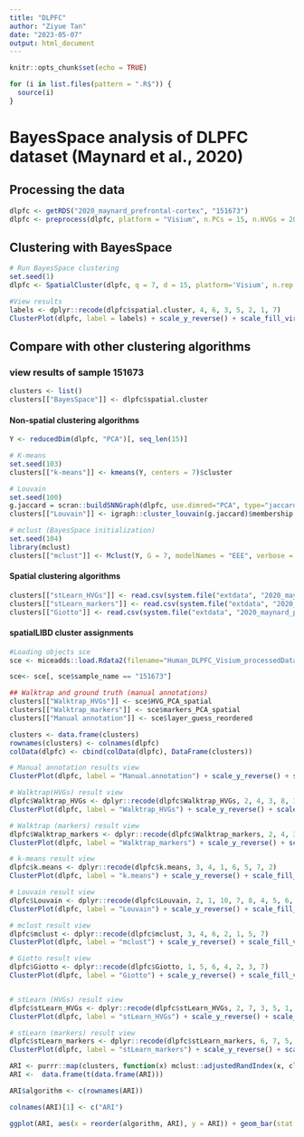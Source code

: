 ```yaml
---
title: "DLPFC"
author: "Ziyue Tan"
date: "2023-05-07"
output: html_document
---
```


```r
knitr::opts_chunk$set(echo = TRUE)
```

```r
for (i in list.files(pattern = ".R$")) {
  source(i)                      
}
```

# BayesSpace analysis of DLPFC dataset (Maynard et al., 2020)
## Processing the data
```r
dlpfc <- getRDS("2020_maynard_prefrontal-cortex", "151673")
dlpfc <- preprocess(dlpfc, platform = "Visium", n.PCs = 15, n.HVGs = 2000, log.normalize = FALSE)
```


## Clustering with BayesSpace
```r
# Run BayesSpace clustering
set.seed(1)
dlpfc <- SpatialCluster(dlpfc, q = 7, d = 15, platform='Visium', n.rep = 100, gamma=3, ncores = 2)
```

```r
#View results
labels <- dplyr::recode(dlpfc$spatial.cluster, 4, 6, 3, 5, 2, 1, 7)
ClusterPlot(dlpfc, label = labels) + scale_y_reverse() + scale_fill_viridis_d(option = "A") + labs(title="BayesSpace") 
```


## Compare with other clustering algorithms
### view results of sample 151673
```r
clusters <- list()
clusters[["BayesSpace"]] <- dlpfc$spatial.cluster
```


#### Non-spatial clustering algorithms
```r
Y <- reducedDim(dlpfc, "PCA")[, seq_len(15)]

# K-means
set.seed(103)
clusters[["k-means"]] <- kmeans(Y, centers = 7)$cluster

# Louvain
set.seed(100)
g.jaccard = scran::buildSNNGraph(dlpfc, use.dimred="PCA", type="jaccard")
clusters[["Louvain"]] <- igraph::cluster_louvain(g.jaccard)$membership

# mclust (BayesSpace initialization)
set.seed(104)
library(mclust)
clusters[["mclust"]] <- Mclust(Y, G = 7, modelNames = "EEE", verbose = FALSE)$classification
```

#### Spatial clustering algorithms
```r
clusters[["stLearn_HVGs"]] <- read.csv(system.file("extdata", "2020_maynard_prefrontal-cortex", "151673.stLearn_HVGs.csv", package = "BayesSpace"))$pca_kmeans + 1
clusters[["stLearn_markers"]] <- read.csv(system.file("extdata", "2020_maynard_prefrontal-cortex", "151673.stLearn_markers.csv", package = "BayesSpace"))$pca_kmeans + 1
clusters[["Giotto"]] <- read.csv(system.file("extdata", "2020_maynard_prefrontal-cortex", "151673.Giotto_HMRF.csv", package = "BayesSpace"))$HMRF_km_Delaunay_k7_b.9
```


#### spatialLIBD cluster assignments
```r
#Loading objects sce
sce <- miceadds::load.Rdata2(filename="Human_DLPFC_Visium_processedData_sce_scran_spatialLIBD.rdata")

sce<- sce[, sce$sample_name == "151673"]

## Walktrap and ground truth (manual annotations)
clusters[["Walktrap_HVGs"]] <- sce$HVG_PCA_spatial
clusters[["Walktrap_markers"]] <- sce$markers_PCA_spatial
clusters[["Manual annotation"]] <- sce$layer_guess_reordered
```

```r

clusters <- data.frame(clusters)
rownames(clusters) <- colnames(dlpfc)
colData(dlpfc) <- cbind(colData(dlpfc), DataFrame(clusters))

# Manual annotation results view
ClusterPlot(dlpfc, label = "Manual.annotation") + scale_y_reverse() + scale_fill_viridis_d(option = "A") + labs(title="Manual annotation")

# Walktrap(HVGs) result view 
dlpfc$Walktrap_HVGs <- dplyr::recode(dlpfc$Walktrap_HVGs, 2, 4, 3, 8, 1, 7, 5, 6)
ClusterPlot(dlpfc, label = "Walktrap_HVGs") + scale_y_reverse() + scale_fill_viridis_d(option = "A") + labs(title="Walktrap(HVGs)")

# Walktrap (markers) result view 
dlpfc$Walktrap_markers <- dplyr::recode(dlpfc$Walktrap_markers, 2, 4, 3, 8, 1, 7, 5, 6)
ClusterPlot(dlpfc, label = "Walktrap_markers") + scale_y_reverse() + scale_fill_viridis_d(option = "A") + labs(title="Walktrap (markers)")

# k-means result view
dlpfc$k.means <- dplyr::recode(dlpfc$k.means, 3, 4, 1, 6, 5, 7, 2)
ClusterPlot(dlpfc, label = "k.means") + scale_y_reverse() + scale_fill_viridis_d(option = "A") + labs(title="k-means") 

# Louvain result view 
dlpfc$Louvain <- dplyr::recode(dlpfc$Louvain, 2, 1, 10, 7, 8, 4, 5, 6, 3, 9)
ClusterPlot(dlpfc, label = "Louvain") + scale_y_reverse() + scale_fill_viridis_d(option = "A") + labs(title="Louvain")

# mclust result view 
dlpfc$mclust <- dplyr::recode(dlpfc$mclust, 3, 4, 6, 2, 1, 5, 7)
ClusterPlot(dlpfc, label = "mclust") + scale_y_reverse() + scale_fill_viridis_d(option = "A") + labs(title="mclust")

# Giotto result view 
dlpfc$Giotto <- dplyr::recode(dlpfc$Giotto, 1, 5, 6, 4, 2, 3, 7)
ClusterPlot(dlpfc, label = "Giotto") + scale_y_reverse() + scale_fill_viridis_d(option = "A") + labs(title="Giotto")


# stLearn (HVGs) result view 
dlpfc$stLearn_HVGs <- dplyr::recode(dlpfc$stLearn_HVGs, 2, 7, 3, 5, 1, 4, 6)
ClusterPlot(dlpfc, label = "stLearn_HVGs") + scale_y_reverse() + scale_fill_viridis_d(option = "A") + labs(title="stLearn (HVGs)")

# stLearn (markers) result view 
dlpfc$stLearn_markers <- dplyr::recode(dlpfc$stLearn_markers, 6, 7, 5, 4, 2, 1, 8, 3)
ClusterPlot(dlpfc, label = "stLearn_markers") + scale_y_reverse() + scale_fill_viridis_d(option = "A") + labs(title="stLearn (markers)")
```

```r
ARI <- purrr::map(clusters, function(x) mclust::adjustedRandIndex(x, clusters[["Manual.annotation"]]))
ARI <-  data.frame(t(data.frame(ARI)))

ARI$algorithm <- c(rownames(ARI))

colnames(ARI)[1] <- c("ARI")

ggplot(ARI, aes(x = reorder(algorithm, ARI), y = ARI)) + geom_bar(stat = "identity", position = "dodge") + scale_x_discrete(guide = guide_axis(n.dodge = 2)) + labs(x = "algorithm") +  geom_text(aes(label = round(ARI, 2), vjust=-0.5))
```

